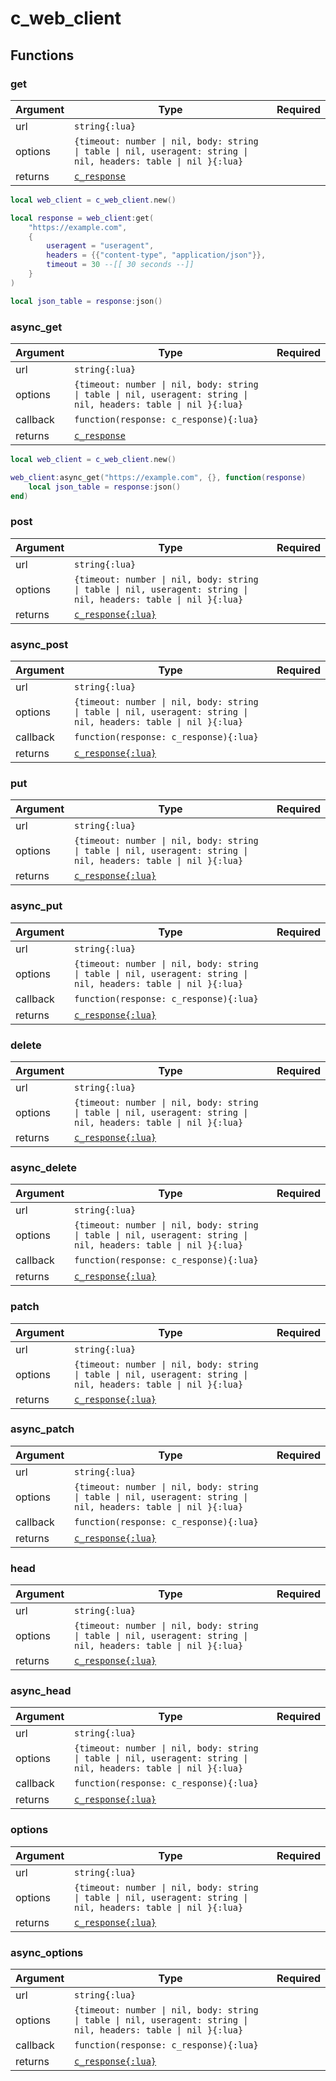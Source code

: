 # c_web_client

## Functions

### get

| Argument | Type                                                                                                             | Required |
| -------- | ---------------------------------------------------------------------------------------------------------------- | -------- |
| url      | `string{:lua}`                                                                                                   |          |
| options  | `{timeout: number \| nil, body: string \| table \| nil, useragent: string \| nil, headers: table \| nil }{:lua}` |          |
| returns  | [`c_response`](/classes/c_web_client/c_response)                                                                 |          |

```lua
local web_client = c_web_client.new()

local response = web_client:get(
    "https://example.com",
    {
        useragent = "useragent",
        headers = {{"content-type", "application/json"}},
        timeout = 30 --[[ 30 seconds --]]
    }
)

local json_table = response:json()
```

### async_get

| Argument | Type                                                                                                             | Required |
| -------- | ---------------------------------------------------------------------------------------------------------------- | -------- |
| url      | `string{:lua}`                                                                                                   |          |
| options  | `{timeout: number \| nil, body: string \| table \| nil, useragent: string \| nil, headers: table \| nil }{:lua}` |          |
| callback | `function(response: c_response){:lua}`                                                                           |          |
| returns  | [`c_response`](/classes/c_web_client/c_response)                                                                 |          |

```lua
local web_client = c_web_client.new()

web_client:async_get("https://example.com", {}, function(response)
    local json_table = response:json()
end)
```

### post

| Argument | Type                                                                                                             | Required |
| -------- | ---------------------------------------------------------------------------------------------------------------- | -------- |
| url      | `string{:lua}`                                                                                                   |          |
| options  | `{timeout: number \| nil, body: string \| table \| nil, useragent: string \| nil, headers: table \| nil }{:lua}` |          |
| returns  | [`c_response{:lua}`](/classes/c_web_client/c_response)                                                           |          |

### async_post

| Argument | Type                                                                                                             | Required |
| -------- | ---------------------------------------------------------------------------------------------------------------- | -------- |
| url      | `string{:lua}`                                                                                                   |          |
| options  | `{timeout: number \| nil, body: string \| table \| nil, useragent: string \| nil, headers: table \| nil }{:lua}` |          |
| callback | `function(response: c_response){:lua}`                                                                           |          |
| returns  | [`c_response{:lua}`](/classes/c_web_client/c_response)                                                           |          |

### put

| Argument | Type                                                                                                             | Required |
| -------- | ---------------------------------------------------------------------------------------------------------------- | -------- |
| url      | `string{:lua}`                                                                                                   |          |
| options  | `{timeout: number \| nil, body: string \| table \| nil, useragent: string \| nil, headers: table \| nil }{:lua}` |          |
| returns  | [`c_response{:lua}`](/classes/c_web_client/c_response)                                                           |          |

### async_put

| Argument | Type                                                                                                             | Required |
| -------- | ---------------------------------------------------------------------------------------------------------------- | -------- |
| url      | `string{:lua}`                                                                                                   |          |
| options  | `{timeout: number \| nil, body: string \| table \| nil, useragent: string \| nil, headers: table \| nil }{:lua}` |          |
| callback | `function(response: c_response){:lua}`                                                                           |          |
| returns  | [`c_response{:lua}`](/classes/c_web_client/c_response)                                                           |          |

### delete

| Argument | Type                                                                                                             | Required |
| -------- | ---------------------------------------------------------------------------------------------------------------- | -------- |
| url      | `string{:lua}`                                                                                                   |          |
| options  | `{timeout: number \| nil, body: string \| table \| nil, useragent: string \| nil, headers: table \| nil }{:lua}` |          |
| returns  | [`c_response{:lua}`](/classes/c_web_client/c_response)                                                           |          |

### async_delete

| Argument | Type                                                                                                             | Required |
| -------- | ---------------------------------------------------------------------------------------------------------------- | -------- |
| url      | `string{:lua}`                                                                                                   |          |
| options  | `{timeout: number \| nil, body: string \| table \| nil, useragent: string \| nil, headers: table \| nil }{:lua}` |          |
| callback | `function(response: c_response){:lua}`                                                                           |          |
| returns  | [`c_response{:lua}`](/classes/c_web_client/c_response)                                                           |          |

### patch

| Argument | Type                                                                                                             | Required |
| -------- | ---------------------------------------------------------------------------------------------------------------- | -------- |
| url      | `string{:lua}`                                                                                                   |          |
| options  | `{timeout: number \| nil, body: string \| table \| nil, useragent: string \| nil, headers: table \| nil }{:lua}` |          |
| returns  | [`c_response{:lua}`](/classes/c_web_client/c_response)                                                           |          |

### async_patch

| Argument | Type                                                                                                             | Required |
| -------- | ---------------------------------------------------------------------------------------------------------------- | -------- |
| url      | `string{:lua}`                                                                                                   |          |
| options  | `{timeout: number \| nil, body: string \| table \| nil, useragent: string \| nil, headers: table \| nil }{:lua}` |          |
| callback | `function(response: c_response){:lua}`                                                                           |          |
| returns  | [`c_response{:lua}`](/classes/c_web_client/c_response)                                                           |          |

### head

| Argument | Type                                                                                                             | Required |
| -------- | ---------------------------------------------------------------------------------------------------------------- | -------- |
| url      | `string{:lua}`                                                                                                   |          |
| options  | `{timeout: number \| nil, body: string \| table \| nil, useragent: string \| nil, headers: table \| nil }{:lua}` |          |
| returns  | [`c_response{:lua}`](/classes/c_web_client/c_response)                                                           |          |

### async_head

| Argument | Type                                                                                                             | Required |
| -------- | ---------------------------------------------------------------------------------------------------------------- | -------- |
| url      | `string{:lua}`                                                                                                   |          |
| options  | `{timeout: number \| nil, body: string \| table \| nil, useragent: string \| nil, headers: table \| nil }{:lua}` |          |
| callback | `function(response: c_response){:lua}`                                                                           |          |
| returns  | [`c_response{:lua}`](/classes/c_web_client/c_response)                                                           |          |

### options

| Argument | Type                                                                                                             | Required |
| -------- | ---------------------------------------------------------------------------------------------------------------- | -------- |
| url      | `string{:lua}`                                                                                                   |          |
| options  | `{timeout: number \| nil, body: string \| table \| nil, useragent: string \| nil, headers: table \| nil }{:lua}` |          |
| returns  | [`c_response{:lua}`](/classes/c_web_client/c_response)                                                           |          |

### async_options

| Argument | Type                                                                                                             | Required |
| -------- | ---------------------------------------------------------------------------------------------------------------- | -------- |
| url      | `string{:lua}`                                                                                                   |          |
| options  | `{timeout: number \| nil, body: string \| table \| nil, useragent: string \| nil, headers: table \| nil }{:lua}` |          |
| callback | `function(response: c_response){:lua}`                                                                           |          |
| returns  | [`c_response{:lua}`](/classes/c_web_client/c_response)                                                           |          |
